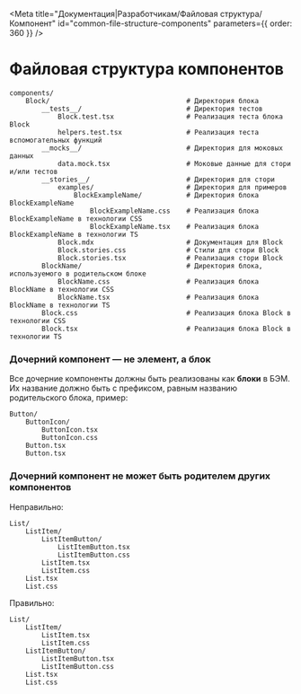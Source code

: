 
<Meta
  title="Документация|Разработчикам/Файловая структура/Компонент"
  id="сommon-file-structure-components"
  parameters={{ order: 360 }}
/>

# Файловая структура компонентов

```
components/
    Block/                                  # Директория блока
        __tests__/                          # Директория тестов
            Block.test.tsx                  # Реализация теста блока Block
            helpers.test.tsx                # Реализация теста вспомогательных функций
        __mocks__/                          # Директория для моковых данных
            data.mock.tsx                   # Моковые данные для стори и/или тестов
        __stories__/                        # Директория для стори
            examples/                       # Директория для примеров
                BlockExampleName/           # Директория блока BlockExampleName
                    BlockExampleName.css    # Реализация блока BlockExampleName в технологии CSS
                    BlockExampleName.tsx    # Реализация блока BlockExampleName в технологии TS
            Block.mdx                       # Документация для Block
            Block.stories.css               # Cтили для стори Block
            Block.stories.tsx               # Реализация стори Block
        BlockName/                          # Директория блока, используемого в родительском блоке
            BlockName.css                   # Реализация блока BlockName в технологии CSS
            BlockName.tsx                   # Реализация блока BlockName в технологии TS
        Block.css                           # Реализация блока Block в технологии CSS
        Block.tsx                           # Реализация блока Block в технологии TS
```

### Дочерний компонент — не элемент, а блок

Все дочерние компоненты должны быть реализованы как **блоки** в БЭМ. Их название должно быть с префиксом, равным названию родительского блока, пример:

```
Button/
    ButtonIcon/
        ButtonIcon.tsx
        ButtonIcon.css
    Button.tsx
    Button.tsx
```

### Дочерний компонент не может быть родителем других компонентов

Неправильно:

```
List/
    ListItem/
        ListItemButton/
            ListItemButton.tsx
            ListItemButton.css
        ListItem.tsx
        ListItem.css
    List.tsx
    List.css
```

Правильно:

```
List/
    ListItem/
        ListItem.tsx
        ListItem.css
    ListItemButton/
        ListItemButton.tsx
        ListItemButton.css
    List.tsx
    List.css
```
